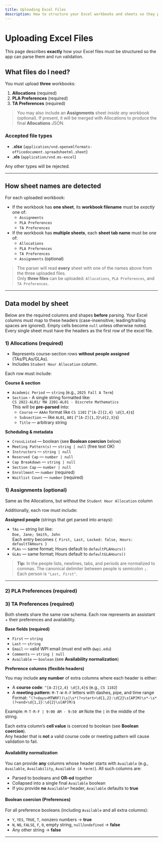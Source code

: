 ```yaml
---
title: Uploading Excel Files
description: How to structure your Excel workbooks and sheets so they parse and validate correctly.
---
```


# Uploading Excel Files

This page describes **exactly** how your Excel files must be structured so the app can parse them and run validation.

## What files do I need?

You must upload **three** workbooks:

1. **Allocations** (required)
2. **PLA Preferences** (required)
3. **TA Preferences** (required)

> You may also include an **Assignments** sheet _inside any workbook_ (optional). If present, it will be merged with Allocations to produce the final **Allocations** JSON.

### Accepted file types

- **.xlsx** (`application/vnd.openxmlformats-officedocument.spreadsheetml.sheet`)
- **.xls** (`application/vnd.ms-excel`)

Any other types will be rejected.

---

## How sheet names are detected

For each uploaded workbook:

- If the workbook has **one sheet**, its **workbook filename** must be _exactly_ one of:
  - `Assignments`
  - `PLA Preferences`
  - `TA Preferences`
- If the workbook has **multiple sheets**, each **sheet tab name** must be one of:
  - `Allocations`
  - `PLA Preferences`
  - `TA Preferences`
  - `Assignments` (optional)

> The parser will read **every** sheet with one of the names above from the three uploaded files.  
> Only **three files** can be uploaded: `Allocations`, `PLA Preferences`, and `TA Preferences`.

---

## Data model by sheet

Below are the required columns and shapes **before** parsing. Your Excel columns must map to these headers (case-insensitive; leading/trailing spaces are ignored). Empty cells become `null` unless otherwise noted. Every single sheet must have the headers as the first row of the excel file.

### 1) Allocations (required)

- Represents course-section rows **without people assigned** (TAs/PLAs/GLAs).  
- Includes `Student Hour Allocation` column. 

Each row must include:

**Course & section**

- `Academic Period` — `string` (e.g., `2025 Fall A Term`)
- `Section` - A single string formatted like:  
    `CS 2022-AL01/ MA 2201-AL01 - Discrete Mathematics`  
    This will be **pre-parsed** into:
    - `Course` — `AAAn` format like `CS 1102` (`^[A-Z]{2,4} \d{3,4}$`)
    - `Subsection` — like `AL01`, `A01` (`^[A-Z]{1,3}\d{2,3}$`)
    - `Title` — arbitrary string


**Scheduling & metadata**

- `CrossListed` — boolean (see **Boolean coercion** below)
- `Meeting Pattern(s)` — `string | null` (free text OK)
- `Instructors` — `string | null`
- `Reserved Cap` — `number | null`
- `Cap Breakdown` — `string | null`
- `Section Cap` — `number | null`
- `Enrollment` — `number` (required)
- `Waitlist Count` — `number` (required)

### 1) Assignments (optional)

Same as the Allocations, but without the `Student Hour Allocation` column

Additionally, each row must include:

**Assigned people** (strings that get parsed into arrays):

- `TAs` — string list like:  
  `Doe, Jane; Smith, John`  
  Each entry becomes `{ First, Last, Locked: false, Hours: defaultTAHours }`
- `PLAs` — same format; Hours default to `defaultPLAHours()`
- `GLAs` — same format; Hours default to `defaultGLAHours()`

> **Tip:** In the people lists, newlines, tabs, and periods are normalized to commas. The canonical delimiter between people is semicolon `;`. Each person is `"Last, First"`.

---

### 2) PLA Preferences (required)
### 3) TA Preferences (required)

Both sheets share the same row schema. Each row represents an assistant + their preferences and availability.

**Base fields (required)**

- `First` — `string`
- `Last` — `string`
- `Email` — valid WPI email (must end with `@wpi.edu`)
- `Comments` — `string | null`
- `Available` — `boolean` (see **Availability normalization**)

**Preference columns (flexible headers)**

You may include **any number** of extra columns where each header is either:

- A **course code**: `^[A-Z]{2,4} \d{3,4}$` (e.g., `CS 1102`)
- A **meeting pattern**: `M-T-W-R-F` letters with dashes, pipe, and time range  
  Format: `^(?<days>MTWRF))\s|\s*(?<start>\d{1,2}:\d{2}\s[AP]M)\s*-\s*(?<end>\d{1,2}:\d{2}\s[AP]M)$`

Example: `M-T-R-F | 9:00 AM - 9:50 AM`
Note the `|` in the middle of the string. 

Each extra column’s **cell value** is coerced to boolean (see **Boolean coercion**).  
Any header that is **not** a valid course code or meeting pattern will cause validation to fail.

#### Availability normalization

You can provide **any** columns whose header starts with `Available` (e.g., `Available`, `Availability`, `Available (A term)`). All such columns are:

- Parsed to booleans and **OR-ed** together
- Collapsed into a single final `Available` boolean
- If you provide **no** `Available*` header, `Available` defaults to **true**

#### Boolean coercion (Preferences)

For all preference booleans (including `Available` and all extra columns):

- `Y`, `YES`, `TRUE`, `T`, nonzero numbers → **true**
- `N`, `NO`, `FALSE`, `F`, `0`, empty string, `null`/`undefined` → **false**
- Any other string → **false**

---
